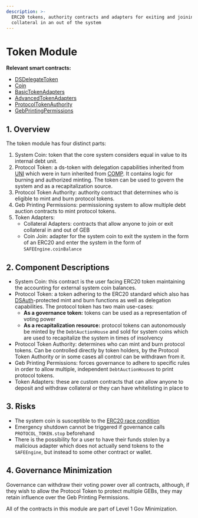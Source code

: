 ```yaml
---
description: >-
  ERC20 tokens, authority contracts and adapters for exiting and joining
  collateral in an out of the system
---
```


# Token Module

**Relevant smart contracts:**

* [DSDelegateToken](https://github.com/reflexer-labs/ds-token/blob/master/src/delegate.sol)
* [Coin](https://github.com/reflexer-labs/geb/blob/master/src/shared/Coin.sol)
* [BasicTokenAdapters](https://github.com/reflexer-labs/geb/blob/master/src/shared/BasicTokenAdapters.sol)
* [AdvancedTokenAdapters](https://github.com/reflexer-labs/geb-deploy/blob/master/src/AdvancedTokenAdapters.sol)
* [ProtocolTokenAuthority](https://github.com/reflexer-labs/geb-protocol-token-authority/blob/master/src/ProtocolTokenAuthority.sol)
* [GebPrintingPermissions](https://github.com/reflexer-labs/geb-printing-permissions/blob/master/src/GebPrintingPermissions.sol)

## 1. Overview <a id="1-introduction-summary"></a>

The token module has four distinct parts:

1. System Coin: token that the core system considers equal in value to its internal debt unit.
2. Protocol Token: a ds-token with delegation capabilities inherited from [UNI](https://uniswap.org/blog/uni/) which were in turn inherited from [COMP](https://compound.finance/governance/comp). It contains logic for burning and authorized minting. The token can be used to govern the system and as a recapitalization source.
3. Protocol Token Authority: authority contract that determines who is eligible to mint and burn protocol tokens.
4. Geb Printing Permissions: permissioning system to allow multiple debt auction contracts to mint protocol tokens.
5. Token Adapters:
   * Collateral Adapters: contracts that allow anyone to join or exit collateral in and out of GEB
   * Coin Join: adapter for the system coin to exit the system in the form of an ERC20 and enter the system in the form of `SAFEEngine.coinBalance`

## 2. Component Descriptions <a id="5-failure-modes-bounds-on-operating-conditions-and-external-risk-factors"></a>

* System Coin: this contract is the user facing ERC20 token maintaining the accounting for external system coin balances.
* Protocol Token: a token adhering to the ERC20 standard which also has [DSAuth](https://github.com/reflexer-labs/ds-auth)-protected mint and burn functions as well as delegation capabilities. The protocol token has two main use-cases:
  * **As a governance token:** tokens can be used as a representation of voting power
  * **As a recapitalization resource:** protocol tokens can autonomously be minted by the `DebtAuctionHouse` and sold for system coins which are used to recapitalize the system in times of insolvency
* Protocol Token Authority: determines who can mint and burn protocol tokens. Can be controlled directly by token holders, by the Protocol Token Authority or in some cases all control can be withdrawn from it.
* Geb Printing Permissions: forces governance to adhere to specific rules in order to allow multiple, independent `DebtAuctionHouse`s to print protocol tokens.
* Token Adapters: these are custom contracts that can allow anyone to deposit and withdraw collateral or they can have whitelisting in place to 

## 3. Risks <a id="5-failure-modes-bounds-on-operating-conditions-and-external-risk-factors"></a>

* The system coin is susceptible to the [ERC20 race condition](https://github.com/0xProject/0x-monorepo/issues/850)
* Emergency shutdown cannot be triggered if governance calls `PROTOCOL_TOKEN.stop` beforehand
* There is the possibility for a user to have their funds stolen by a malicious adapter which does not actually send tokens to the `SAFEEngine`, but instead to some other contract or wallet.

## 4. Governance Minimization

Governance can withdraw their voting power over all contracts, although, if they wish to allow the Protocol Token to protect multiple GEBs, they may retain influence over the Geb Printing Permissions.

All of the contracts in this module are part of Level 1 Gov Minimization.

